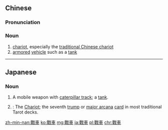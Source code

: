 {{also|戦車|战车}}
==Chinese==
{{zh-forms|s=战车}}

===Pronunciation===
{{zh-pron
|m=zhànchē
|c=zin3 ce1
|mn=chiàn-chhia
|w=2tsoe tsho
|cat=n
}}

===Noun===
{{zh-noun}}

# [[chariot]], especially the [[w:Chariot (China)|traditional Chinese chariot]]
# [[armored]] [[vehicle]] such as a [[tank]]

----

==Japanese==
{{ja-kanjitab|せん|しゃ|yomi=o}}

===Noun===
{{ja-noun|せんしゃ|shin=戦車|count=台}}

# A mobile weapon with [[caterpillar track]]; a [[tank]].
# {{lb|ja|tarot}}: The [[chariot|Chariot]]; the seventh [[trump]] or [[major arcana]] [[card]] in most traditional Tarot decks.

[[zh-min-nan:戰車]]
[[ko:戰車]]
[[mg:戰車]]
[[ja:戰車]]
[[pl:戰車]]
[[chr:戰車]]